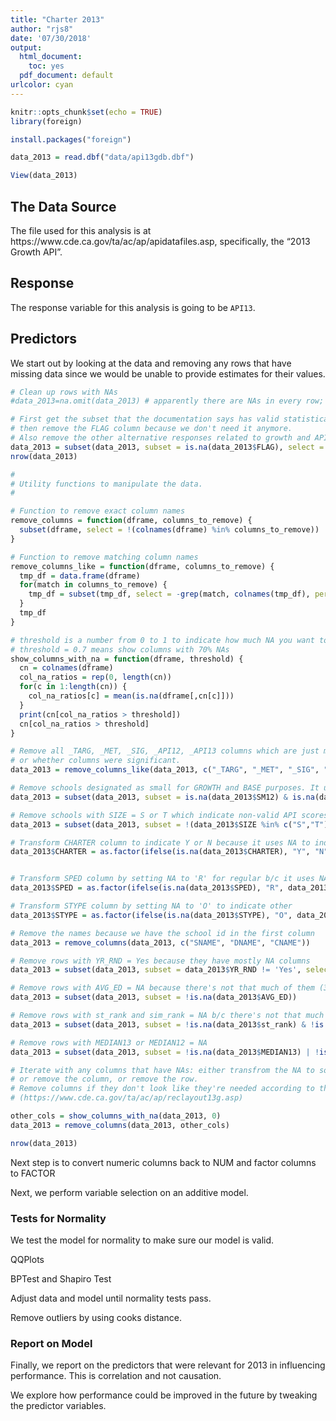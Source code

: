 ---
title: "Charter 2013"
author: "rjs8"
date: '07/30/2018'
output:
  html_document: 
    toc: yes
  pdf_document: default
urlcolor: cyan
---

```{r setup, include=FALSE}
knitr::opts_chunk$set(echo = TRUE)
library(foreign)
```

```{r eval=FALSE,include=FALSE}
install.packages("foreign")
```

```{r}
data_2013 = read.dbf("data/api13gdb.dbf")
```

```{r eval=FALSE,include=FALSE}
View(data_2013)
```


## The Data Source

The file used for this analysis is at https://www.cde.ca.gov/ta/ac/ap/apidatafiles.asp, specifically, the "2013 Growth API".

## Response

The response variable for this analysis is going to be `API13`.

## Predictors

We start out by looking at the data and removing any rows that have missing data since we would be unable to provide estimates for their values.
```{r}
# Clean up rows with NAs
#data_2013=na.omit(data_2013) # apparently there are NAs in every row; this gave me an empty dataframe

# First get the subset that the documentation says has valid statistical data,
# then remove the FLAG column because we don't need it anymore.
# Also remove the other alternative responses related to growth and APIs.
data_2013 = subset(data_2013, subset = is.na(data_2013$FLAG), select = !(colnames(data_2013) %in% c('FLAG','API12','TARGET','GROWTH','SCH_WIDE','COMP_IMP','BOTH')))
nrow(data_2013)
```
```{r}
#
# Utility functions to manipulate the data.
#

# Function to remove exact column names
remove_columns = function(dframe, columns_to_remove) {
  subset(dframe, select = !(colnames(dframe) %in% columns_to_remove))
}

# Function to remove matching column names
remove_columns_like = function(dframe, columns_to_remove) {
  tmp_df = data.frame(dframe)
  for(match in columns_to_remove) {
    tmp_df = subset(tmp_df, select = -grep(match, colnames(tmp_df), perl=TRUE, value=FALSE))
  }
  tmp_df
}

# threshold is a number from 0 to 1 to indicate how much NA you want to see
# threshold = 0.7 means show columns with 70% NAs
show_columns_with_na = function(dframe, threshold) {
  cn = colnames(dframe)
  col_na_ratios = rep(0, length(cn))
  for(c in 1:length(cn)) {
    col_na_ratios[c] = mean(is.na(dframe[,cn[c]]))
  }
  print(cn[col_na_ratios > threshold])
  cn[col_na_ratios > threshold]
}
```

```{r remove NAs}
# Remove all _TARG, _MET, _SIG, _API12, _API13 columns which are just metadata about whether targets were met
# or whether columns were significant.
data_2013 = remove_columns_like(data_2013, c("_TARG", "_MET", "_SIG", "_API12", "_API13", "_NUM", "_GROW"))

# Remove schools designated as small for GROWTH and BASE purposes. It uses NA to mean not-small.
data_2013 = subset(data_2013, subset = is.na(data_2013$SM12) & is.na(data_2013$SM13), select = !(colnames(data_2013) %in% c('SM12','SM13')))

# Remove schools with SIZE = S or T which indicate non-valid API scores
data_2013 = subset(data_2013, subset = !(data_2013$SIZE %in% c("S","T")), select =!(colnames(data_2013) %in% c('SIZE')))

# Transform CHARTER column to indicate Y or N because it uses NA to indicate a non-charter school
data_2013$CHARTER = as.factor(ifelse(is.na(data_2013$CHARTER), "Y", "N"))


# Transform SPED column by setting NA to 'R' for regular b/c it uses NA to indicate regular schools
data_2013$SPED = as.factor(ifelse(is.na(data_2013$SPED), "R", data_2013$SPED))

# Transform STYPE column by setting NA to 'O' to indicate other
data_2013$STYPE = as.factor(ifelse(is.na(data_2013$STYPE), "O", data_2013$STYPE))

# Remove the names because we have the school id in the first column
data_2013 = remove_columns(data_2013, c("SNAME", "DNAME", "CNAME"))

# Remove rows with YR_RND = Yes because they have mostly NA columns
data_2013 = subset(data_2013, subset = data_2013$YR_RND != 'Yes', select =!(colnames(data_2013) %in% c('YR_RND')))

# Remove rows with AVG_ED = NA because there's not that much of them (37)
data_2013 = subset(data_2013, subset = !is.na(data_2013$AVG_ED))

# Remove rows with st_rank and sim_rank = NA b/c there's not that much of them (1 each)
data_2013 = subset(data_2013, subset = !is.na(data_2013$st_rank) & !is.na(data_2013$sim_rank))

# Remove rows with MEDIAN13 or MEDIAN12 = NA
data_2013 = subset(data_2013, subset = !is.na(data_2013$MEDIAN13) | !is.na(data_2013$MEDIAN12))

# Iterate with any columns that have NAs: either transfrom the NA to something else, 
# or remove the column, or remove the row.
# Remove columns if they don't look like they're needed according to this dataset's record layout 
# (https://www.cde.ca.gov/ta/ac/ap/reclayout13g.asp)

other_cols = show_columns_with_na(data_2013, 0)
data_2013 = remove_columns(data_2013, other_cols)

nrow(data_2013)
```


Next step is to convert numeric columns back to NUM and factor columns to FACTOR


Next, we perform variable selection on an additive model.

### Tests for Normality

We test the model for normality to make sure our model is valid.

QQPlots

BPTest and Shapiro Test

Adjust data and model until normality tests pass.

Remove outliers by using cooks distance.

### Report on Model

Finally, we report on the predictors that were relevant for 2013 in influencing performance. This is correlation and not causation. 

We explore how performance could be improved in the future by tweaking the predictor variables.


